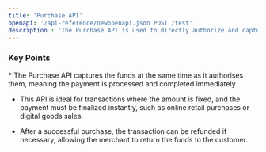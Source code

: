 ```yaml
---
title: 'Purchase API'
openapi: '/api-reference/newopenapi.json POST /test'
description : 'The Purchase API is used to directly authorize and capture funds in a single transaction, completing the payment process immediately'
---
```


### Key Points

<Info>
  * The Purchase API captures the funds at the same time as it authorises them, meaning the payment is processed and completed immediately.

  * This API is ideal for transactions where the amount is fixed, and the payment must be finalized instantly, such as online retail purchases or digital goods sales.

  * After a successful purchase, the transaction can be refunded if necessary, allowing the merchant to return the funds to the customer.
</Info>